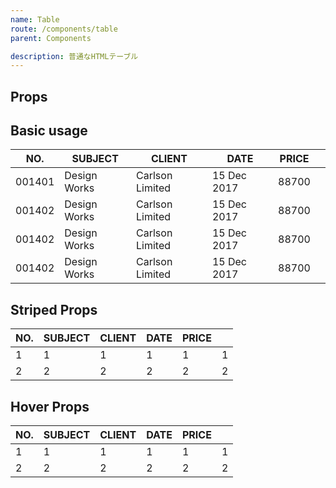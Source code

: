 ```yaml
---
name: Table
route: /components/table
parent: Components

description: 普通なHTMLテーブル
---
```



## Props

<PropsTable of={Table} />

## Basic usage

<Playground>
  <Table>
    <thead>
      <tr>
        <th>NO.</th>
        <th>SUBJECT</th>
        <th>CLIENT</th>
        <th>DATE</th>
        <th>PRICE</th>
        <th></th>
      </tr>
    </thead>
    <tbody>
      <tr>
        <td>001401</td>
        <td>Design Works</td>
        <td>Carlson Limited</td>
        <td>15 Dec 2017</td>
        <td>88700</td>
        <td></td>
      </tr>
      <tr>
        <td>001402</td>
        <td>Design Works</td>
        <td>Carlson Limited</td>
        <td>15 Dec 2017</td>
        <td>88700</td>
        <td></td>
      </tr>
      <tr>
        <td>001402</td>
        <td>Design Works</td>
        <td>Carlson Limited</td>
        <td>15 Dec 2017</td>
        <td>88700</td>
        <td></td>
      </tr>
      <tr>
        <td>001402</td>
        <td>Design Works</td>
        <td>Carlson Limited</td>
        <td>15 Dec 2017</td>
        <td>88700</td>
        <td></td>
      </tr>
    </tbody>
    <tfoot>
    </tfoot>
  </Table>
</Playground>

## Striped Props

<Playground>
  <Table striped>
    <thead>
      <tr>
        <th>NO.</th>
        <th>SUBJECT</th>
        <th>CLIENT</th>
        <th>DATE</th>
        <th>PRICE</th>
        <th></th>
      </tr>
    </thead>
    <tbody>
      <tr>
        <td>1</td>
        <td>1</td>
        <td>1</td>
        <td>1</td>
        <td>1</td>
        <td>1</td>
      </tr>
      <tr>
        <td>2</td>
        <td>2</td>
        <td>2</td>
        <td>2</td>
        <td>2</td>
        <td>2</td>
      </tr>
    </tbody>
    <tfoot>
    </tfoot>
  </Table>
</Playground>


## Hover Props

<Playground>
  <Table hover>
    <thead>
      <tr>
        <th>NO.</th>
        <th>SUBJECT</th>
        <th>CLIENT</th>
        <th>DATE</th>
        <th>PRICE</th>
        <th></th>
      </tr>
    </thead>
    <tbody>
      <tr>
        <td>1</td>
        <td>1</td>
        <td>1</td>
        <td>1</td>
        <td>1</td>
        <td>1</td>
      </tr>
      <tr>
        <td>2</td>
        <td>2</td>
        <td>2</td>
        <td>2</td>
        <td>2</td>
        <td>2</td>
      </tr>
    </tbody>
    <tfoot>
    </tfoot>
  </Table>
</Playground>
